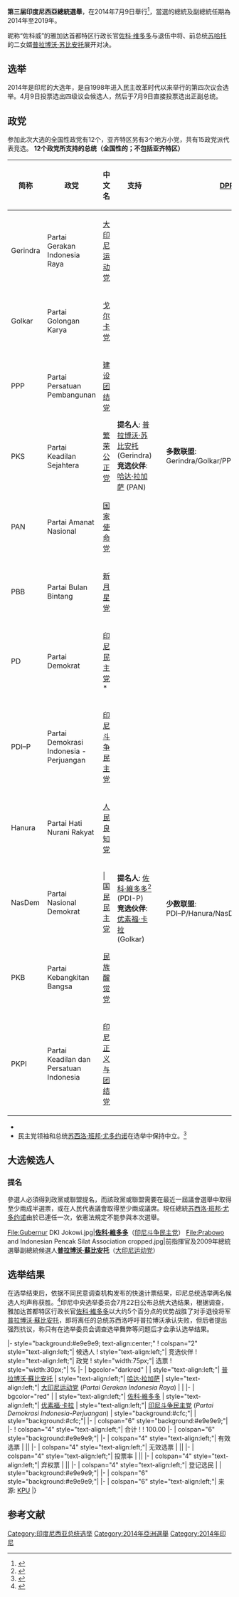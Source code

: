 {{Infobox election
| election_name      = 2014年印度尼西亞總統選舉
| country            = 印度尼西亞
| type               = presidential
| vote_type         = Popular
| ongoing            = no
| previous_election  = 2009年印度尼西亞總統選舉
| previous_year      = 2009
| next_election      = 2019年印度尼西亞總統選舉
| next_year          = 2019
| election_date      = 2014年7月9日
| turnout            =70.6%<ref name="JP1">{{Cite news |url=http://www.thejakartapost.com/news/2014/07/22/official-final-tally-jokowi-5315-prabowo-4685.html |title=Official, final tally: Jokowi 53.15%, Prabowo 46.85% |work=The Jakarta Post |date=2014-07-22 |accessdate=2014-07-22 |archiveurl=https://www.webcitation.org/6RG5t0dii?url=http://www.thejakartapost.com/news/2014/07/22/official-final-tally-jokowi-5315-prabowo-4685.html |archivedate=2014-07-22 |dead-url=no }}</ref>
| image1             = [[File:Capres_2014-2019_Jokowi-JK.jpg|164px]]
| nominee1           = [[佐科·維多多|佐科·維多多]]
| party1             = [[印尼斗争民主党|印尼斗争民主党]]
| alliance1          = <!--Indonesian Minority 2014-->
| running_mate1      = [[优素福·卡拉|优素福·卡拉]]
| popular_vote1      = 70.997.833
| percentage1        = 53.15

| image2             = [[File:Capres_2014-2019_Prabowo_Hatta.jpg|164px]]
| nominee2           = [[普拉博沃·苏比安托|普拉博沃·苏比安托]]
| party2             = [[大印尼運動黨|大印尼運動黨]]
| alliance2          = <!--Indonesian Majority 2014-->
| running_mate2      = [[哈达·拉加萨|哈达·拉加萨]]
| popular_vote2      = 62,576,444
| percentage2        =46.85

|map_image           = 2014IndonesianPresidentialElectionMap.png
|map_caption = 選舉結果顯示侯選人在33個[[印度尼西亞省份列表|省份]]得票佔多數的情況。佐科·維多多： <span style="color:red;">紅色</span>；普拉博沃·苏比安托：<span style="color:#990000;">深紅色</span>.
| title              = 總統
| before_election    = [[苏西洛·班邦·尤多约诺|苏西洛·班邦·尤多约诺]]
| before_party       = [[印尼民主党|印尼民主党]]
| after_election     = [[佐科·維多多|佐科·維多多]]
| after_party        = [[印尼斗争民主党|印尼斗争民主党]]
}}

'''第三届印度尼西亞總統選舉'''，在2014年7月9日舉行<ref>{{cite web | first = Cameron | last = Hill | title = Indonesia’s 2014 national elections: a quick guide | publisher = Parliament of Australia | date = 2014-03-28 | url = http://www.aph.gov.au/About_Parliament/Parliamentary_Departments/Parliamentary_Library/pubs/rp/rp1314/QG/IndonesiaElections | accessdate = 2014-04-06 | language = en | archive-date = 2014-04-07 | archive-url = https://web.archive.org/web/20140407065919/http://www.aph.gov.au/About_Parliament/Parliamentary_Departments/Parliamentary_Library/pubs/rp/rp1314/QG/IndonesiaElections | dead-url = no }}</ref>，當選的總統及副總統任期為2014年至2019年。

昵称“佐科威”的雅加达首都特区行政长官[[佐科·维多多|佐科·维多多]]与退伍中将、前总统[[苏哈托|苏哈托]]的二女婿[[普拉博沃·苏比安托|普拉博沃·苏比安托]]展开对决。

==选举==
2014年是印尼的大选年，是自1998年进入民主改革时代以来举行的第四次议会选举。4月9日投票选出四级议会候选人，然后于7月9日直接投票选出正副总统。

==政党==
参加此次大选的全国性政党有12个，亚齐特区另有3个地方小党，共有15政党派代表竞选。
{{Clear}}
'''12个政党所支持的总统（全国性的；不包括亚齐特区）'''

{| class="wikitable"
|-
!简称!! 政党 !! 中文名 !! 支持 !! !! [[人民协商会议|DPR]] 议席 !! DPR 席位 % !! 立法投票 %
|-

|Gerindra||Partai Gerakan Indonesia Raya||[[大印尼运动党|大印尼运动党]] ||rowspan="7"| '''提名人''': [[普拉博沃·苏比安托|普拉博沃·苏比安托]] (Gerindra)<br>'''竞选伙伴''': [[哈达·拉加萨|哈达·拉加萨]] (PAN) ||rowspan="7" bgcolor=darkred| ||rowspan="7"| '''多数联盟''':<br>Gerindra/Golkar/PPP/PKS/PAN/Demokrat<br>{{Composition bar|353|560|hex=#8B0000}} ||rowspan="7"|63.04% ||rowspan="7"|59.12%
|-
|Golkar||Partai Golongan Karya||[[专业集团党|戈尔卡党]]
|-
|PPP||Partai Persatuan Pembangunan||[[建设团结党|建设团结党]]
|-
|PKS||Partai Keadilan Sejahtera||[[繁荣公正党|繁荣公正党]]
|-
|PAN||Partai Amanat Nasional||[[国家使命党|国家使命党]]
|- style="background:lightgrey;"
|PBB||Partai Bulan Bintang||[[新月星党|新月星党]]
|-
|PD||Partai Demokrat||[[印尼民主党|印尼民主党]] *
|-
|PDI–P||Partai Demokrasi Indonesia - Perjuangan|| [[印尼斗争民主党|印尼斗争民主党]] ||rowspan="5"| '''提名人''': [[佐科·維多多|佐科·維多多]]<ref name="jokowi">{{cite web | url=http://nasional.kompas.com/read/2014/03/14/1453471/Jokowi.Saya.Siap.Jadi.Capres.dari.PDI-P | title=Jokowi: Saya Siap Jadi Capres dari PDI-P | work=Kompas | accessdate=2014-03-14 | last=Kuwado | first=Fabian Januarius | archive-date=2014-03-14 | archive-url=https://web.archive.org/web/20140314103732/http://nasional.kompas.com/read/2014/03/14/1453471/Jokowi.Saya.Siap.Jadi.Capres.dari.PDI-P | dead-url=no }}</ref> (PDI-P)<br>'''竞选伙伴''': [[优素福·卡拉|优素福·卡拉]] (Golkar) ||rowspan="5" bgcolor=red}| ||rowspan="5"| '''少数联盟''':<br>PDI–P/Hanura/NasDem/PKB<br>{{Composition bar|207|560|hex=#D40000}} ||rowspan="5"|36.96% ||rowspan="5"|40.88%
|-
|Hanura||Partai Hati Nurani Rakyat||[[人民良知党|人民良知党]]
|-
|NasDem||Partai Nasional Demokrat|||[[国民民主党|国民民主党]]
|-
|PKB||Partai Kebangkitan Bangsa||[[民族醒觉党|民族醒觉党]]
|- style="background:lightgrey;"
|PKPI||Partai Keadilan dan Persatuan Indonesia||[[印尼正义与团结党|印尼正义与团结党]]
|}

* {{legend|lightgrey|人民协商会议（DPR）无席位|border=1px solid #AAAAAA}}
* 民主党领袖和总统[[苏西洛·班邦·尤多约诺|苏西洛·班邦·尤多约诺]]在选举中保持中立。<ref>{{Citation
| date       = 2014-07-05
| title       = JK Apresiasi Sikap SBY yang Netral
| publisher       = Yahoo News
| url       = https://id.berita.yahoo.com/jk-apresiasi-sikap-sby-yang-netral-112728629.html
| accessdate       = 2014-07-22
| archive-date       = 2014-07-15
| archive-url       = https://web.archive.org/web/20140715051345/https://id.berita.yahoo.com/jk-apresiasi-sikap-sby-yang-netral-112728629.html
| dead-url       = no
}}</ref>

== 大选候选人 ==
=== 提名 ===
參選人必須得到政黨或聯盟提名，而該政黨或聯盟需要在最近一屆議會選舉中取得至少兩成半選票，或在人民代表議會取得至少兩成議席。現任總統[[苏西洛·班邦·尤多约诺|苏西洛·班邦·尤多约诺]]由於已連任一次，依憲法規定不能參與本次選舉。

<gallery perrow="4">
File:Gubernur DKI Jokowi.jpg|{{link-en|雅加達省長|Governor of Jakarta}}'''[[佐科·維多多|佐科·維多多]]'''（[[印尼斗争民主党|印尼斗争民主党]]）
File:Prabowo and Indonesian Pencak Silat Association cropped.jpg|前{{link-en|KOSTRAD|KOSTRAD|陸軍戰略後備司令部}}指揮官及2009年總統選舉副總統候選人'''[[普拉博沃·蘇比安托|普拉博沃·蘇比安托]]'''（[[大印尼运动党|大印尼运动党]]）
</gallery>

== 选举结果 ==
在选举结束后，依据不同民意调查机构发布的快速计票结果，印尼总统选举两名候选人均声称获胜。<ref>{{cite web | title = 印尼总统选举两名候选人均声称获胜 | publisher = 京华时报 | date = 2014-07-10 | url = http://news.sina.com.cn/w/2014-07-10/025930495751.shtml | language = zh | accessdate = 2014-07-22 | archive-date = 2014-07-29 | archive-url = https://web.archive.org/web/20140729004842/http://news.sina.com.cn/w/2014-07-10/025930495751.shtml | dead-url = no }}</ref>印尼中央选举委员会7月22日公布总统大选结果，根据调查，雅加达首都特区行政长官[[佐科·維多多|佐科·維多多]]以大约5个百分点的优势战胜了对手退役将军[[普拉博沃·蘇比安托|普拉博沃·蘇比安托]]，即将离任的总统苏西洛呼吁普拉博沃承认失败，但后者提出强烈抗议，称只有在选举委员会调查选举舞弊等问题后才会承认选举结果。

{{electiontable|Indonesian presidential, 2014|Summary of 9 July 2014 Indonesian presidential election result<ref name="JP2">{{cite web|url=http://www.thejakartapost.com/news/2014/07/22/jokowi-named-president-elect.html|title=Jokowi named president-elect|date=2014-07-22|accessdate=2014-07-22|author=The Jakarta Post|archive-date=2014-07-23|archive-url=https://web.archive.org/web/20140723232200/http://www.thejakartapost.com/news/2014/07/22/jokowi-named-president-elect.html|dead-url=no}}</ref>}}
|-  style="background:#e9e9e9; text-align:center;"
! colspan="2" style="text-align:left;"| 候选人
! style="text-align:left;"| 竞选伙伴
! style="text-align:left;"| 政党
! style="width:75px;"| 选票
! style="width:30px;"| %
|-
| bgcolor="darkred" |
| style="text-align:left;"| [[普拉博沃·蘇比安托|普拉博沃·蘇比安托]]
| style="text-align:left;"| [[哈达·拉加萨|哈达·拉加萨]]
| style="text-align:left;"| [[大印尼运动党|大印尼运动党]] (''Partai Gerakan Indonesia Raya'')
| {{formatnum:62576444}}
| {{formatnum:46.85}} 
|-
| bgcolor="red" |
| style="text-align:left;"| [[佐科·維多多|佐科·維多多]]
| style="text-align:left;"| [[优素福·卡拉|优素福·卡拉]]
| style="text-align:left;"| [[印尼斗争民主党|印尼斗争民主党]] (''Partai Demokrasi Indonesia-Perjuangan'')
| style="background:#cfc;"| {{formatnum: 70997833}}
| style="background:#cfc;"|{{formatnum:53.15}}
|-
| colspan="6" style="background:#e9e9e9;"|
|-
! colspan="4" style="text-align:left;"| 合计
! {{formatnum:133574277}}
! 100.00
|-
| colspan="6" style="background:#e9e9e9;"| 
|-
| colspan="4" style="text-align:left;"| 有效选票
| {{formatnum:133574277}} || {{formatnum:98.98}}
|-
| colspan="4" style="text-align:left;"| 无效选票
| {{formatnum:1379690}} || {{formatnum:1.02}}
|-
| colspan="4" style="text-align:left;"| 投票率
| {{formatnum:134953967}} || {{formatnum:69.58}}
|-
| colspan="4" style="text-align:left;"| 弃权票
| {{formatnum:58990183}} || {{formatnum:30.42}}
|-
| colspan="4" style="text-align:left;"| 登记选民
| {{formatnum:193944150}}
| style="background:#e9e9e9;"|
|-
| colspan="6" style="background:#e9e9e9;"| 
|-
| colspan="6" style="text-align:left;"| 来源: [https://web.archive.org/web/20141021053918/http://kpu.go.id/koleksigambar/PPWP_-_Nasional_Rekapitulasi_2014_-_New_-_Final_2014_07_22.pdf KPU]
|}

==参考文献==
{{reflist}}

{{印尼選舉}}

[[Category:印度尼西亚总统选举|Category:印度尼西亚总统选举]]
[[Category:2014年亞洲選舉|Category:2014年亞洲選舉]]
[[Category:2014年印尼|Category:2014年印尼]]